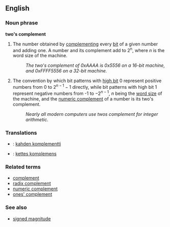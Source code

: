 {{wikipedia}}
==English==

===Noun phrase===
'''two's complement'''

# {{computing}} The number obtained by [[complement]]ing every [[bit]] of a given number and adding one.  A number and its complement add to 2<sup>n</sup>, where ''n'' is the word size of the machine.
#: ''The two's complement of 0xAAAA is 0x5556 on a 16-bit machine, and 0xFFFF5556 on a 32-bit machine.''
# {{computing}} The convention by which bit patterns with [[high bit]] 0 represent positive numbers from 0 to <math>2^{n-1} - 1</math> directly, while bit patterns with high bit 1 represent negative numbers from -1 to <math>-2^{n - 1}</math>, ''n'' being the [[word size]] of the machine, and the [[numeric complement]] of a number is its two's complement.
#: ''Nearly all modern computers use twos complement for integer arithmetic.''

=== Translations ===
*{{fi}}: [[kahden komplementti]]
*{{hu}}: [[kettes komplemens]]

===Related terms===
* [[complement]]
* [[radix complement]]
* [[numeric complement]]
* [[ones' complement]]

===See also===
* [[signed magnitude]]